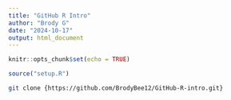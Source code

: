 ```yaml
---
title: "GitHub R Intro"
author: "Brody G"
date: "2024-10-17"
output: html_document
---
```


```r
knitr::opts_chunk$set(echo = TRUE)
```

```r
source("setup.R")
```

```bash
git clone {https://github.com/BrodyBee12/GitHub-R-intro.git}
```
